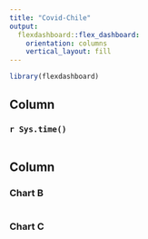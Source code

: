 ```yaml
---
title: "Covid-Chile"
output: 
  flexdashboard::flex_dashboard:
    orientation: columns
    vertical_layout: fill
---
```


```r
library(flexdashboard)
```

Column {data-width=650}
-----------------------------------------------------------------------

### `r Sys.time()`

```r

```

Column {data-width=350}
-----------------------------------------------------------------------

### Chart B

```r

```

### Chart C

```r

```

